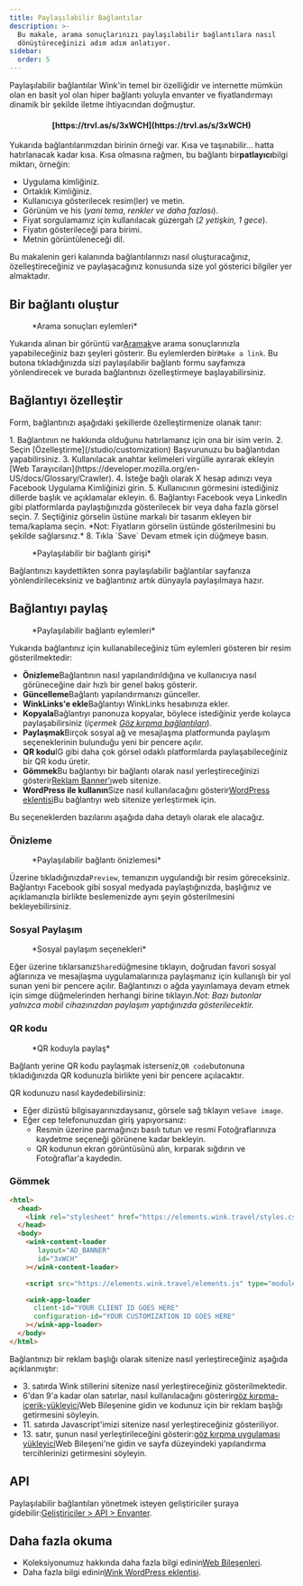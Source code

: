 ```yaml
---
title: Paylaşılabilir Bağlantılar
description: >-
  Bu makale, arama sonuçlarınızı paylaşılabilir bağlantılara nasıl
  dönüştüreceğinizi adım adım anlatıyor.
sidebar:
  order: 5
---
```


Paylaşılabilir bağlantılar Wink'in temel bir özelliğidir ve internette mümkün olan en basit yol olan hiper bağlantı yoluyla envanter ve fiyatlandırmayı dinamik bir şekilde iletme ihtiyacından doğmuştur.

<h4 align="center">[https://trvl.as/s/3xWCH](https://trvl.as/s/3xWCH)</h4>


Yukarıda bağlantılarımızdan birinin örneği var. Kısa ve taşınabilir... hatta hatırlanacak kadar kısa. Kısa olmasına rağmen, bu bağlantı bir**patlayıcı**bilgi miktarı, örneğin:

* Uygulama kimliğiniz.
* Ortaklık Kimliğiniz.
* Kullanıcıya gösterilecek resim(ler) ve metin.
* Görünüm ve his (*yani tema, renkler ve daha fazlası*).
* Fiyat sorgulamamız için kullanılacak güzergah (*2 yetişkin, 1 gece*).
* Fiyatın gösterileceği para birimi.
* Metnin görüntüleneceği dil.

Bu makalenin geri kalanında bağlantılarınızı nasıl oluşturacağınız, özelleştireceğiniz ve paylaşacağınız konusunda size yol gösterici bilgiler yer almaktadır.

## Bir bağlantı oluştur

<figure>
  <CloudinaryImage width="350" height="238" resize="scale" quality="best" alt="Eylemler" src="academy/inventory-actions" errorImage="noimage_opaque_nyrtl0.png" />

  <figcaption>*Arama sonuçları eylemleri*</figcaption>
</figure>


Yukarıda alınan bir görüntü var[Aramak](/studio/search)ve arama sonuçlarınızla yapabileceğiniz bazı şeyleri gösterir. Bu eylemlerden biri`Make a link`.
Bu butona tıkladığınızda sizi paylaşılabilir bağlantı formu sayfamıza yönlendirecek ve burada bağlantınızı özelleştirmeye başlayabilirsiniz.

## Bağlantıyı özelleştir

Form, bağlantınızı aşağıdaki şekillerde özelleştirmenize olanak tanır:

<Steps>
  1. Bağlantının ne hakkında olduğunu hatırlamanız için ona bir isim verin.
  2. Seçin [Özelleştirme](/studio/customization) Başvurunuzu bu bağlantıdan yapabilirsiniz.
  3. Kullanılacak anahtar kelimeleri virgülle ayırarak ekleyin [Web Tarayıcıları](https://developer.mozilla.org/en-US/docs/Glossary/Crawler).
  4. İsteğe bağlı olarak X hesap adınızı veya Facebook Uygulama Kimliğinizi girin.
  5. Kullanıcının görmesini istediğiniz dillerde başlık ve açıklamalar ekleyin.
  6. Bağlantıyı Facebook veya LinkedIn gibi platformlarda paylaştığınızda gösterilecek bir veya daha fazla görsel seçin.
  7. Seçtiğiniz görselin üstüne markalı bir tasarım ekleyen bir tema/kaplama seçin. *Not: Fiyatların görselin üstünde gösterilmesini bu şekilde sağlarsınız.*
  8. Tıkla `Save` Devam etmek için düğmeye basın.
</Steps>


<figure>
  <CloudinaryImage width="350" height="641" resize="scale" quality="best" alt="Paylaşılabilir bağlantı" src="academy/shareable-link" errorImage="noimage_opaque_nyrtl0.png" />

  <figcaption>*Paylaşılabilir bir bağlantı girişi*</figcaption>
</figure>


Bağlantınızı kaydettikten sonra paylaşılabilir bağlantılar sayfanıza yönlendirileceksiniz ve bağlantınız artık dünyayla paylaşılmaya hazır.

## Bağlantıyı paylaş

<figure>
  <CloudinaryImage width="350" height="641" resize="scale" quality="best" alt="Eylemler" src="academy/shareable-link-actions" errorImage="noimage_opaque_nyrtl0.png" />

  <figcaption>*Paylaşılabilir bağlantı eylemleri*</figcaption>
</figure>


Yukarıda bağlantınız için kullanabileceğiniz tüm eylemleri gösteren bir resim gösterilmektedir:

* **Önizleme**Bağlantının nasıl yapılandırıldığına ve kullanıcıya nasıl görüneceğine dair hızlı bir genel bakış gösterir.
* **Güncelleme**Bağlantı yapılandırmanızı günceller.
* **WinkLinks'e ekle**Bağlantıyı WinkLinks hesabınıza ekler.
* **Kopyala**Bağlantıyı panonuza kopyalar, böylece istediğiniz yerde kolayca paylaşabilirsiniz (*içermek [Göz kırpma bağlantıları](/link-manager/wink-links)*).
* **Paylaşmak**Birçok sosyal ağ ve mesajlaşma platformunda paylaşım seçeneklerinin bulunduğu yeni bir pencere açılır.
* **QR kodu**IG gibi daha çok görsel odaklı platformlarda paylaşabileceğiniz bir QR kodu üretir.
* **Gömmek**Bu bağlantıyı bir bağlantı olarak nasıl yerleştireceğinizi gösterir[Reklam Banner'ı](/developers/web-components/#content-loader)web sitenize.
* **WordPress ile kullanın**Size nasıl kullanılacağını gösterir[WordPress eklentisi](/developers/wordpress)Bu bağlantıyı web sitenize yerleştirmek için.

Bu seçeneklerden bazılarını aşağıda daha detaylı olarak ele alacağız.

### Önizleme

<figure>
  <CloudinaryImage width="700" height="373" resize="scale" quality="best" alt="Önizleme" src="academy/shareable-link-preview" errorImage="noimage_opaque_nyrtl0.png" />

  <figcaption>*Paylaşılabilir bağlantı önizlemesi*</figcaption>
</figure>


Üzerine tıkladığınızda`Preview`, temanızın uygulandığı bir resim göreceksiniz. Bağlantıyı Facebook gibi sosyal medyada paylaştığınızda, başlığınız ve açıklamanızla birlikte beslemenizde aynı şeyin gösterilmesini bekleyebilirsiniz.

### Sosyal Paylaşım

<figure>
  <CloudinaryImage width="350" height="231" resize="scale" quality="best" alt="Sosyal paylaşım" src="academy/shareable-link-share" errorImage="noimage_opaque_nyrtl0.png" />

  <figcaption>*Sosyal paylaşım seçenekleri*</figcaption>
</figure>


Eğer üzerine tıklarsanız`Share`düğmesine tıklayın, doğrudan favori sosyal ağlarınıza ve mesajlaşma uygulamalarınıza paylaşmanız için kullanışlı bir yol sunan yeni bir pencere açılır.
Bağlantınızı o ağda yayınlamaya devam etmek için simge düğmelerinden herhangi birine tıklayın.*Not: Bazı butonlar yalnızca mobil cihazınızdan paylaşım yaptığınızda gösterilecektir.*

### QR kodu

<figure>
  <CloudinaryImage width="350" height="440" resize="scale" quality="best" alt="Sosyal paylaşım" src="academy/shareable-link-qr-code" errorImage="noimage_opaque_nyrtl0.png" />

  <figcaption>*QR koduyla paylaş*</figcaption>
</figure>


Bağlantı yerine QR kodu paylaşmak isterseniz,`QR code`butonuna tıkladığınızda QR kodunuzla birlikte yeni bir pencere açılacaktır.

QR kodunuzu nasıl kaydedebilirsiniz:

* Eğer dizüstü bilgisayarınızdaysanız, görsele sağ tıklayın ve`Save image`.
* Eğer cep telefonunuzdan giriş yapıyorsanız:
  * Resmin üzerine parmağınızı basılı tutun ve resmi Fotoğraflarınıza kaydetme seçeneği görünene kadar bekleyin.
  * QR kodunun ekran görüntüsünü alın, kırparak sığdırın ve Fotoğraflar'a kaydedin.

### Gömmek

```html {3, 6-9, 11, 13-16}
<html>
  <head>
    <link rel="stylesheet" href="https://elements.wink.travel/styles.css"></link>
  </head>
  <body>
    <wink-content-loader
       layout="AD_BANNER"
       id="3xWCH"
    ></wink-content-loader>

    <script src="https://elements.wink.travel/elements.js" type="module" defer></script>

    <wink-app-loader
      client-id="YOUR CLIENT ID GOES HERE"
      configuration-id="YOUR CUSTOMIZATION ID GOES HERE"
    ></wink-app-loader>
  </body>
</html>
```

Bağlantınızı bir reklam başlığı olarak sitenize nasıl yerleştireceğiniz aşağıda açıklanmıştır:

* 3\. satırda Wink stillerini sitenize nasıl yerleştireceğiniz gösterilmektedir.
* 6'dan 9'a kadar olan satırlar, nasıl kullanılacağını gösterir[göz kırpma-içerik-yükleyici](/developers/web-components/#content-loader)Web Bileşenine gidin ve kodunuz için bir reklam başlığı getirmesini söyleyin.
* 11\. satırda Javascript'imizi sitenize nasıl yerleştireceğiniz gösteriliyor.
* 13\. satır, şunun nasıl yerleştirileceğini gösterir:[göz kırpma uygulaması yükleyici](/developers/web-components/#application-loader)Web Bileşeni'ne gidin ve sayfa düzeyindeki yapılandırma tercihlerinizi getirmesini söyleyin.

## API

Paylaşılabilir bağlantıları yönetmek isteyen geliştiriciler şuraya gidebilir:[Geliştiriciler > API > Envanter](/developers/apis/#inventory-api).

## Daha fazla okuma

* Koleksiyonumuz hakkında daha fazla bilgi edinin[Web Bileşenleri](/developers/web-components).
* Daha fazla bilgi edinin[Wink WordPress eklentisi](/developers/wordpress).

